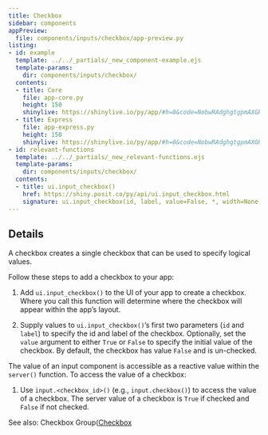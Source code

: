 ```yaml
---
title: Checkbox
sidebar: components
appPreview:
  file: components/inputs/checkbox/app-preview.py
listing:
- id: example
  template: ../../_partials/_new_component-example.ejs
  template-params:
    dir: components/inputs/checkbox/
  contents:
  - title: Core
    file: app-core.py
    height: 150
    shinylive: https://shinylive.io/py/app/#h=0&code=NobwRAdghgtgpmAXGKAHVA6VBPMAaMAYwHsIAXOcpMAMwCdiYACAZwAsBLCbJjmVYnTJMAgujxM6lACZw6EgK4cAOtHQB9JUwC8TJVigBzOOpoAbJdIAUqpnb0cMDAO42I9jw4wkLMCFYA2RUcuVAUydUI2OEIAawAjYgAPGyJouMSk5XwmbIBhdITk7IkAFToFOABKDChpaUizKBYWVJh4gFoABiYKJLIOwkoKOmyqqolbTzt9HwU-QOCMYnCwiKVUgDcoCzgx2vrG5tbs9u7euH7B4bkxianpkGzCJpbsxFywTbYOgEYunoAKwULDIHBo2EGpAo5Gu5DkTB2HEMEA6HAoMBYcJGTFQSQ6AFZsgBfB5MKqqCkQVSyGisOSbORWULhCQrMhrCQsOAtDikKqIMkAASkEFkdAwSjJtKY212VgFZI8UjICjo7hZZG8hUyCtUaFQOlE6CsBs0HC5DLkVTAxIAukA
  - title: Express
    file: app-express.py
    height: 150
    shinylive: https://shinylive.io/py/app/#h=0&code=NobwRAdghgtgpmAXGKAHVA6VBPMAaMAYwHsIAXOcpMAMwCdiYACAZwAsBLCbJjmVYnTJMAgujxM6lACZw6EgK4cAOtHQB9JUwC8TJVigBzOOpoAbJdIAUqpnb0cMDAO42I9jw4wkLMCFYA2RUcuVAUydUI2OEIAawAjYgAPGyJouMSk5XwmbIBhdITk7IkAFToFOABKDChpaUizKBYWVJh4gFoABiYKJLIOwkoKOmyqqolbTzt9HwU-QOCMYnCwiKVUgDcoCzgx2vrG5tbs9u7euH7B4bkxianpkGzCJpbsxFywTbYOgEYunoAKwULDIHBo2EGpAo5Gu5DkTB2HEMEA6HAoMBYcJGTFQSQ6AFZsgBfB5MKqqCkQVSyGisOSbORWULhCQrMhrCQsOAtDikKqIMkAASkEFkdAwSjJtKY212VgFZI8UjICjo7hZZG8hUyCtUaFQOlE6CsBs0HC5DLkVTAxIAukA
- id: relevant-functions
  template: ../../_partials/_new_relevant-functions.ejs
  template-params:
    dir: components/inputs/checkbox/
  contents:
  - title: ui.input_checkbox()
    href: https://shiny.posit.co/py/api/ui.input_checkbox.html
    signature: ui.input_checkbox(id, label, value=False, *, width=None)
---
```



:::{#example}
:::

:::{#relevant-functions}
:::

## Details

A checkbox creates a single checkbox that can be used to specify logical values.

Follow these steps to add a checkbox to your app:

  1. Add `ui.input_checkbox()` to the UI of your app to create a checkbox. Where you call this function will determine where the checkbox will appear within the app's layout.

  2. Supply values to `ui.input_checkbox()`'s first two parameters (`id` and `label`) to specify the id and label of the checkbox. Optionally, set the `value` argument to either `True` or `False` to specify the initial value of the checkbox. By default, the checkbox has value `False` and is un-checked.

The value of an input component is accessible as a reactive value within the `server()` function. To access the value of a checkbox:

  1. Use `input.<checkbox_id>()` (e.g., `input.checkbox()`) to access the value of a checkbox. The server value of a checkbox is `True` if checked and `False` if not checked.

See also: Checkbox Group([Checkbox](checkbox.qmd)
